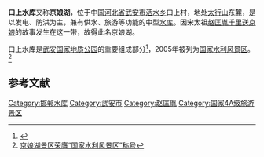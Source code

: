 {{Infobox Reservoir | 
|name                     = 口上水库
|nickname                 = 京娘湖
|image                    = 
|image_caption            = 
|map                      = 
|map_caption              = 
|pushpin_map              = China
|pushpin_map_caption      = 口上水库在中国的位置
|code                     = BCE11810253
|class                    = 中型[[水库|水库]]
|location_of_reservoir    = [[河北省|河北省]][[武安市|武安市]][[活水乡|活水乡]]
|location_of_dam          = 口上村
|inflow                   = 常社川、门道川
|outflow                  = [[北诏河|北诏河]]
|catchment_area           = 
|reservoir_area           = 
|mean_depth               = 
|maximum_depth            = 
|flood_level              = 
|normal_water_level       = 
|dead_water_level         = 
|water_quality            = 
|island                   = 
|maximum_storage_capacity = 3200万
|normal_storage_capacity  = 
|dead_storage_capacity    = 
|type_of_dam              = 
|elevation_of_dam         = 
|height_of_dam            = 
|length_of_dam            = 
|width_of_dam             = 
|installed_capacity       = 
|irrigated_area           = 
|start                    = 1966年4月1日
|complete                 = 1969年8月31日
|cost                     = 622万元
|emigrate                 = 
|latd = 36
|latm = 53
|lats = 18
|latNS = N
|longd = 113
|longm = 56
|longs = 51
|longEW = E
|website = 
|footnotes = <ref>{{Cite web |url=http://www.tsdh.net/%E6%B0%B4%E5%88%A9%E6%96%87%E7%8C%AE%E6%B1%87%E7%BC%96/PDF%E6%96%87%E6%A1%A3/%E4%B8%AD%E5%9B%BD%E6%B0%B4%E5%BA%93%E5%90%8D%E7%A7%B0%E4%BB%A3%E7%A0%81.pdf |title=中国水库名称代码 |access-date=2021-08-19 |archive-date=2015-05-05 |archive-url=https://web.archive.org/web/20150505182029/http://www.tsdh.net/%E6%B0%B4%E5%88%A9%E6%96%87%E7%8C%AE%E6%B1%87%E7%BC%96/PDF%E6%96%87%E6%A1%A3/%E4%B8%AD%E5%9B%BD%E6%B0%B4%E5%BA%93%E5%90%8D%E7%A7%B0%E4%BB%A3%E7%A0%81.pdf |dead-url=yes }}</ref><ref>{{Cite web |url=http://www.pearlwater.gov.cn/tszl/slcq/slsz/t20050603_19980.htm |title=邯郸水利史 |access-date=2010-10-01 |archive-date=2016-08-07 |archive-url=https://web.archive.org/web/20160807141154/http://pearlwater.gov.cn/tszl/slcq/slsz/t20050603_19980.htm |dead-url=yes }}</ref>

}}
'''口上水库'''又称'''京娘湖'''，位于中国[[河北省|河北省]][[武安市|武安市]][[活水乡_(武安市)|活水乡]]口上村，地处[[太行山|太行山]]东麓，是以发电、防洪为主，兼有供水、旅游等功能的中型[[水库|水库]]。因宋太祖[[赵匡胤|赵匡胤]][[赵匡胤千里送京娘|千里送京娘]]的故事发生在这一带，故得此名京娘湖。

口上水库是[[武安国家地质公园|武安国家地质公园]]的重要组成部分<ref>{{Cite web |url=http://www.lrn.cn/travel/geotravel/201005/t20100517_491924.htm |title=河北武安国家地质公园正式开放 |accessdate=2010-10-01 |archive-date=2010-10-07 |archive-url=https://web.archive.org/web/20101007021748/http://www.lrn.cn/travel/geotravel/201005/t20100517_491924.htm |dead-url=yes }}</ref>，2005年被列为[[国家水利风景区|国家水利风景区]]。<ref>[http://www.hebwater.gov.cn/newsinfo.asp?id=1407&classid=0003300003&classtype=%D7%DB%BA%CF%C0%B8%C4%BF 京娘湖景区荣膺“国家水利风景区”称号]{{dead link|date=2017年12月 |bot=InternetArchiveBot |fix-attempted=yes }}</ref>

==参考文献==
{{reflist}}
{{邯郸市境内水系}}
[[Category:邯郸水库|Category:邯郸水库]]
[[Category:武安市|Category:武安市]]
[[Category:赵匡胤|Category:赵匡胤]]
[[Category:国家4A级旅游景区|Category:国家4A级旅游景区]]